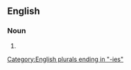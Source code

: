 ==English==

===Noun===
{{head|en|noun form}}

# {{plural of|cloudberry|lang=en}}

[[Category:English plurals ending in "-ies"]]